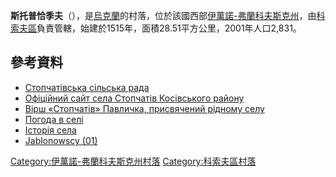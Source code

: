 {{coord|48|25|1|N|24|58|28|E|scale:30000|display=title}}

'''斯托普恰季夫'''（{{lang-uk|Стопчатів}}），是[[烏克蘭|烏克蘭]]的村落，位於該國西部[[伊萬諾-弗蘭科夫斯克州|伊萬諾-弗蘭科夫斯克州]]，由[[科索夫區|科索夫區]]負責管轄，始建於1515年，面積28.51平方公里，2001年人口2,831。

==參考資料==
*[http://stopchativ.kosiv.org.ua/ Стопчатівська сільська рада] {{Wayback|url=http://stopchativ.kosiv.org.ua/ |date=20201130011713 }}
* [http://stopchativ.kosiv.org.ua Офіційний сайт села Стопчатів Косівського району] {{Wayback|url=http://stopchativ.kosiv.org.ua/ |date=20201130011713 }}
* [http://www.poetryclub.com.ua/readpoem_metrs.php?poem=7736 Вірш «Стопчатів» Павличка, присвячений рідному селу]{{dead link|date=2018年3月 |bot=InternetArchiveBot |fix-attempted=yes }}
* [http://weather.in.ua/ua/ivano-frankovskaja/25311 Погода в селі] {{Wayback|url=http://weather.in.ua/ua/ivano-frankovskaja/25311 |date=20191012113724 }}
* [http://kosiv.org.ua/index.cfm/do/villages.stopchativ Історія села] {{Wayback|url=http://kosiv.org.ua/index.cfm/do/villages.stopchativ |date=20200716234641 }}
* [https://web.archive.org/web/20160305012123/http://mariusz.eu.pn/genealogia/rody/jablonowscy01.html#D2 Jablonowscy (01)]

{{DEFAULTSORT:Стопчатів}}
[[Category:伊萬諾-弗蘭科夫斯克州村落|Category:伊萬諾-弗蘭科夫斯克州村落]]
[[Category:科索夫區村落|Category:科索夫區村落]]


{{IvanoFrankivsk-geo-stub}}